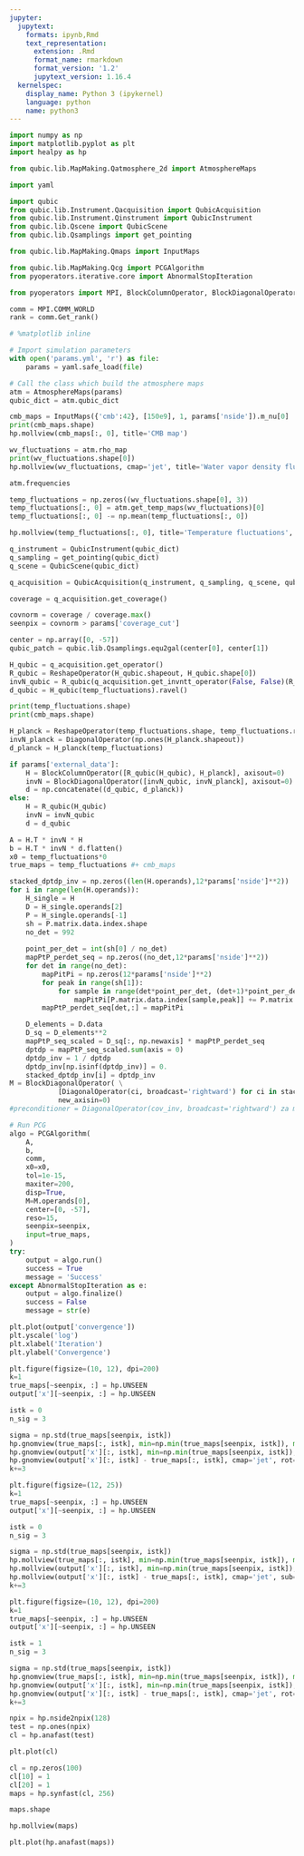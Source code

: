 ```yaml
---
jupyter:
  jupytext:
    formats: ipynb,Rmd
    text_representation:
      extension: .Rmd
      format_name: rmarkdown
      format_version: '1.2'
      jupytext_version: 1.16.4
  kernelspec:
    display_name: Python 3 (ipykernel)
    language: python
    name: python3
---
```


```python
import numpy as np
import matplotlib.pyplot as plt 
import healpy as hp

from qubic.lib.MapMaking.Qatmosphere_2d import AtmosphereMaps

import yaml

import qubic
from qubic.lib.Instrument.Qacquisition import QubicAcquisition
from qubic.lib.Instrument.Qinstrument import QubicInstrument
from qubic.lib.Qscene import QubicScene
from qubic.lib.Qsamplings import get_pointing

from qubic.lib.MapMaking.Qmaps import InputMaps

from qubic.lib.MapMaking.Qcg import PCGAlgorithm
from pyoperators.iterative.core import AbnormalStopIteration

from pyoperators import MPI, BlockColumnOperator, BlockDiagonalOperator, DiagonalOperator, ReshapeOperator

comm = MPI.COMM_WORLD
rank = comm.Get_rank()

# %matplotlib inline 
```

```python
# Import simulation parameters
with open('params.yml', 'r') as file:
    params = yaml.safe_load(file) 
```

```python
# Call the class which build the atmosphere maps
atm = AtmosphereMaps(params)
qubic_dict = atm.qubic_dict
```

```python
cmb_maps = InputMaps({'cmb':42}, [150e9], 1, params['nside']).m_nu[0]
print(cmb_maps.shape)
hp.mollview(cmb_maps[:, 0], title='CMB map')
```

```python
wv_fluctuations = atm.rho_map
print(wv_fluctuations.shape[0])
hp.mollview(wv_fluctuations, cmap='jet', title='Water vapor density fluctuations', unit=r'$g/m^{3}$')
```

```python
atm.frequencies
```

```python
temp_fluctuations = np.zeros((wv_fluctuations.shape[0], 3))
temp_fluctuations[:, 0] = atm.get_temp_maps(wv_fluctuations)[0]
temp_fluctuations[:, 0] -= np.mean(temp_fluctuations[:, 0])

hp.mollview(temp_fluctuations[:, 0], title='Temperature fluctuations', unit='µK_CMB')
```

```python
q_instrument = QubicInstrument(qubic_dict)
q_sampling = get_pointing(qubic_dict)
q_scene = QubicScene(qubic_dict)

q_acquisition = QubicAcquisition(q_instrument, q_sampling, q_scene, qubic_dict)
```

```python
coverage = q_acquisition.get_coverage()

covnorm = coverage / coverage.max()
seenpix = covnorm > params['coverage_cut']

center = np.array([0, -57])
qubic_patch = qubic.lib.Qsamplings.equ2gal(center[0], center[1])
```

```python
H_qubic = q_acquisition.get_operator()
R_qubic = ReshapeOperator(H_qubic.shapeout, H_qubic.shape[0])
invN_qubic = R_qubic(q_acquisition.get_invntt_operator(False, False)(R_qubic.T))
d_qubic = H_qubic(temp_fluctuations).ravel()
```

```python
print(temp_fluctuations.shape)
print(cmb_maps.shape)
```

```python
H_planck = ReshapeOperator(temp_fluctuations.shape, temp_fluctuations.ravel().shape)
invN_planck = DiagonalOperator(np.ones(H_planck.shapeout))
d_planck = H_planck(temp_fluctuations)
```

```python
if params['external_data']:
    H = BlockColumnOperator([R_qubic(H_qubic), H_planck], axisout=0)
    invN = BlockDiagonalOperator([invN_qubic, invN_planck], axisout=0)
    d = np.concatenate((d_qubic, d_planck))
else:
    H = R_qubic(H_qubic)
    invN = invN_qubic
    d = d_qubic
```

```python
A = H.T * invN * H
b = H.T * invN * d.flatten()
x0 = temp_fluctuations*0
true_maps = temp_fluctuations #+ cmb_maps
```

```python
stacked_dptdp_inv = np.zeros((len(H.operands),12*params['nside']**2))
for i in range(len(H.operands)):
    H_single = H
    D = H_single.operands[2]
    P = H_single.operands[-1]
    sh = P.matrix.data.index.shape
    no_det = 992
    
    point_per_det = int(sh[0] / no_det)
    mapPtP_perdet_seq = np.zeros((no_det,12*params['nside']**2))
    for det in range(no_det):
        mapPitPi = np.zeros(12*params['nside']**2)
        for peak in range(sh[1]):
            for sample in range(det*point_per_det, (det+1)*point_per_det):
                mapPitPi[P.matrix.data.index[sample,peak]] += P.matrix.data.r11[sample,peak]**2
        mapPtP_perdet_seq[det,:] = mapPitPi

    D_elements = D.data
    D_sq = D_elements**2
    mapPtP_seq_scaled = D_sq[:, np.newaxis] * mapPtP_perdet_seq 
    dptdp = mapPtP_seq_scaled.sum(axis = 0)
    dptdp_inv = 1 / dptdp
    dptdp_inv[np.isinf(dptdp_inv)] = 0.
    stacked_dptdp_inv[i] = dptdp_inv
M = BlockDiagonalOperator( \
            [DiagonalOperator(ci, broadcast='rightward') for ci in stacked_dptdp_inv],
            new_axisin=0)
#preconditioner = DiagonalOperator(cov_inv, broadcast='rightward') za monoacquisition
```

```python
# Run PCG
algo = PCGAlgorithm(
    A,
    b,
    comm,
    x0=x0,
    tol=1e-15,
    maxiter=200,
    disp=True,
    M=M.operands[0],
    center=[0, -57],
    reso=15,
    seenpix=seenpix,
    input=true_maps,
)
try:
    output = algo.run()
    success = True
    message = 'Success'
except AbnormalStopIteration as e:
    output = algo.finalize()
    success = False
    message = str(e)
```

```python
plt.plot(output['convergence'])
plt.yscale('log')
plt.xlabel('Iteration')
plt.ylabel('Convergence')
```

```python
plt.figure(figsize=(10, 12), dpi=200)
k=1
true_maps[~seenpix, :] = hp.UNSEEN
output['x'][~seenpix, :] = hp.UNSEEN

istk = 0
n_sig = 3

sigma = np.std(true_maps[seenpix, istk])
hp.gnomview(true_maps[:, istk], min=np.min(true_maps[seenpix, istk]), max=np.max(true_maps[seenpix, istk]), cmap='jet', rot=qubic_patch, reso=15, sub=(1, 3, k), title='Input', notext=True)
hp.gnomview(output['x'][:, istk], min=np.min(true_maps[seenpix, istk]), max=np.max(true_maps[seenpix, istk]), cmap='jet', rot=qubic_patch, reso=15, sub=(1, 3, k+1), title='Output', notext=True)
hp.gnomview(output['x'][:, istk] - true_maps[:, istk], cmap='jet', rot=qubic_patch, reso=15, sub=(1, 3, k+2), title='Residual', notext=True)
k+=3
```

```python
plt.figure(figsize=(12, 25))
k=1
true_maps[~seenpix, :] = hp.UNSEEN
output['x'][~seenpix, :] = hp.UNSEEN

istk = 0
n_sig = 3

sigma = np.std(true_maps[seenpix, istk])
hp.mollview(true_maps[:, istk], min=np.min(true_maps[seenpix, istk]), max=np.max(true_maps[seenpix, istk]), cmap='jet', sub=(1, 3, k), title='Input', notext=True)
hp.mollview(output['x'][:, istk], min=np.min(true_maps[seenpix, istk]), max=np.max(true_maps[seenpix, istk]), cmap='jet', sub=(1, 3, k+1), title='Output', notext=True)
hp.mollview(output['x'][:, istk] - true_maps[:, istk], cmap='jet', sub=(1, 3, k+2), title='Residual', notext=True)
k+=3
```

```python
plt.figure(figsize=(10, 12), dpi=200)
k=1
true_maps[~seenpix, :] = hp.UNSEEN
output['x'][~seenpix, :] = hp.UNSEEN

istk = 1
n_sig = 3

sigma = np.std(true_maps[seenpix, istk])
hp.gnomview(true_maps[:, istk], min=np.min(true_maps[seenpix, istk]), max=np.max(true_maps[seenpix, istk]), cmap='jet', rot=qubic_patch, reso=15, sub=(1, 3, k), title='Input', notext=True)
hp.gnomview(output['x'][:, istk], min=np.min(true_maps[seenpix, istk]), max=np.max(true_maps[seenpix, istk]), cmap='jet', rot=qubic_patch, reso=15, sub=(1, 3, k+1), title='Output', notext=True)
hp.gnomview(output['x'][:, istk] - true_maps[:, istk], cmap='jet', rot=qubic_patch, reso=15, sub=(1, 3, k+2), title='Residual', notext=True)
k+=3
```

```python
npix = hp.nside2npix(128)
test = np.ones(npix)
cl = hp.anafast(test)
```

```python
plt.plot(cl)
```

```python
cl = np.zeros(100)
cl[10] = 1
cl[20] = 1
maps = hp.synfast(cl, 256)
```

```python
maps.shape
```

```python
hp.mollview(maps)
```

```python
plt.plot(hp.anafast(maps))
```

```python

```
